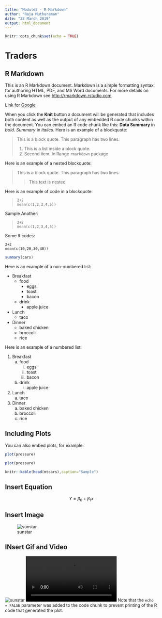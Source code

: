 ```yaml
---
title: "Module2 - R Markdown"
author: "Raja Muthuraman"
date: "28 March 2019"
output: html_document
---
```


```r
knitr::opts_chunk$set(echo = TRUE)
```

# Traders
## R Markdown

This is an R Markdown document. Markdown is a simple formatting syntax for authoring HTML, PDF, and MS Word documents. For more details on using R Markdown see <http://rmarkdown.rstudio.com>.

Link for [Google](https://www.google.com)




When you click the **Knit** button a document will be generated that includes both content as well as the output of any embedded R code chunks within the document. You can embed an R code chunk like this:
**Data Summary** in _bold_.
*Summary* in _italics_.
Here is an example of a blockquote:

> This is a block quote. This
> paragraph has two lines.
>
> 1. This is a list inside a block quote.
> 2. Second item.
In Range `rmarkdown` package


Here is an example of a nested blockquote:

> This is a block quote. This
> paragraph has two lines.
>
> > This text is nested


Here is an example of code in a blockquote:

>     2+2
>     mean(c(1,2,3,4,5))

Sample Another:

>     2+2
>     mean(c(1,2,3,4,5))

Some R codes:
```
2+2
mean(c(10,20,30,40))
```
```r
summary(cars)
```

Here is an example of a non-numbered list:

* Breakfast
    - food
        + eggs
        + toast
        + bacon
    - drink
        + apple juice
* Lunch
    - taco
* Dinner
    - baked chicken
    - broccoli
    - rice


Here is an example of a numbered list:

1. Breakfast
    a. food
        i. eggs
        ii. toast
        iii. bacon
    b. drink
        i. apple juice
2. Lunch
    a. taco
3. Dinner
    a. baked chicken
    b. broccoli
    c. rice



## Including Plots

You can also embed plots, for example:

```r
plot(pressure)
```

```r
plot(pressure)
```


```r
knitr::kable(head(mtcars),caption="Sample")
```

## Insert Equation
$$ Y=\beta_0+ \beta_1x $$


## Insert Image
![sunstar](sunstar.png)

## INsert Gif and Video
![sunstar](sunstar.gif)
![sunstar](sunstar.mp4)
Note that the `echo = FALSE` parameter was added to the code chunk to prevent printing of the R code that generated the plot.
